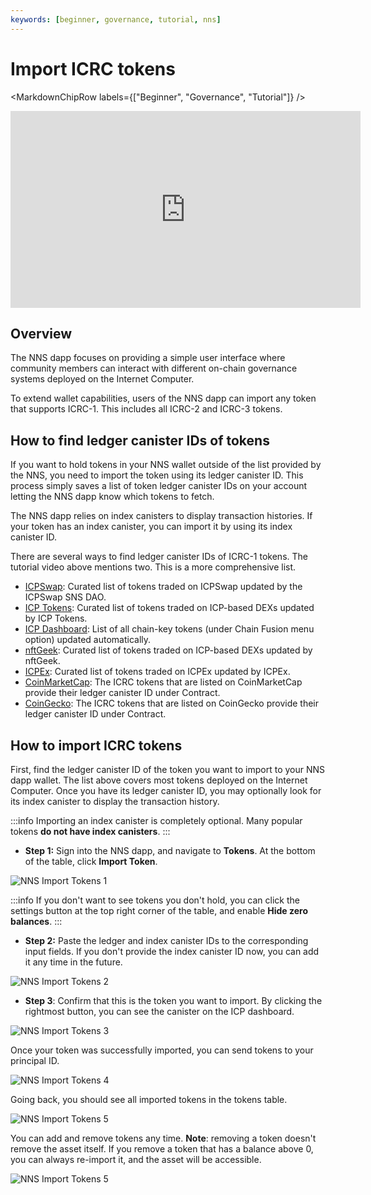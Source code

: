 ```yaml
---
keywords: [beginner, governance, tutorial, nns]
---
```



# Import ICRC tokens

<MarkdownChipRow labels={["Beginner", "Governance", "Tutorial"]} />

<iframe width="560" height="315" src="https://www.youtube.com/embed/zcXmarBk2L4?si=OIxq9LwY0DLzHvE1" title="YouTube video player" frameborder="0" allow="accelerometer; autoplay; clipboard-write; encrypted-media; gyroscope; picture-in-picture; web-share" referrerpolicy="strict-origin-when-cross-origin" allowfullscreen></iframe>

## Overview

The NNS dapp focuses on providing a simple user interface where community members can interact with different on-chain governance systems deployed on the Internet Computer.

To extend wallet capabilities, users of the NNS dapp can import any token that supports ICRC-1. This includes all ICRC-2 and ICRC-3 tokens.

## How to find ledger canister IDs of tokens

If you want to hold tokens in your NNS wallet outside of the list provided by the NNS, you need to import the token using its ledger canister ID. This process simply saves a list of token ledger canister IDs on your account letting the NNS dapp know which tokens to fetch.

The NNS dapp relies on index canisters to display transaction histories. If your token has an index canister, you can import it by using its index canister ID.

There are several ways to find ledger canister IDs of ICRC-1 tokens. The tutorial video above mentions two. This is a more comprehensive list.

- [ICPSwap](https://info.icpswap.com/swap): Curated list of tokens traded on ICPSwap updated by the ICPSwap SNS DAO.
- [ICP Tokens](https://icptokens.net/): Curated list of tokens traded on ICP-based DEXs updated by ICP Tokens.
- [ICP Dashboard](https://dashboard.internetcomputer.org/): List of all chain-key tokens (under Chain Fusion menu option) updated automatically.
- [nftGeek](https://t5t44-naaaa-aaaah-qcutq-cai.raw.icp0.io/tokens): Curated list of tokens traded on ICP-based DEXs updated by nftGeek.
- [ICPEx](https://icpex.org/dashboard): Curated list of tokens traded on ICPEx updated by ICPEx.
- [CoinMarketCap](https://coinmarketcap.com/): The ICRC tokens that are listed on CoinMarketCap provide their ledger canister ID under Contract.
- [CoinGecko](https://coingecko.com/): The ICRC tokens that are listed on CoinGecko provide their ledger canister ID under Contract.


## How to import ICRC tokens

First, find the ledger canister ID of the token you want to import to your NNS dapp wallet. The list above covers most tokens deployed on the Internet Computer. Once you have its ledger canister ID, you may optionally look for its index canister to display the transaction history.

:::info
Importing an index canister is completely optional. Many popular tokens **do not have index canisters**.
:::

- **Step 1:**  Sign into the NNS dapp, and navigate to **Tokens**. At the bottom of the table, click **Import Token**.

![NNS Import Tokens 1](../../_attachments/nns-import-tokens-1.webp)

:::info
If you don't want to see tokens you don't hold, you can click the settings button at the top right corner of the table, and enable **Hide zero balances**.
:::

- **Step 2:** Paste the ledger and index canister IDs to the corresponding input fields. If you don't provide the index canister ID now, you can add it any time in the future.

![NNS Import Tokens 2](../../_attachments/nns-import-tokens-2.webp)

- **Step 3**: Confirm that this is the token you want to import. By clicking the rightmost button, you can see the canister on the ICP dashboard.

![NNS Import Tokens 3](../../_attachments/nns-import-tokens-3.webp)

Once your token was successfully imported, you can send tokens to your principal ID.

![NNS Import Tokens 4](../../_attachments/nns-import-tokens-4.webp)

Going back, you should see all imported tokens in the tokens table.

![NNS Import Tokens 5](../../_attachments/nns-import-tokens-5.webp)

You can add and remove tokens any time. **Note**: removing a token doesn't remove the asset itself. If you remove a token that has a balance above 0, you can always re-import it, and the asset will be accessible.

![NNS Import Tokens 5](../../_attachments/nns-import-tokens-6.webp)